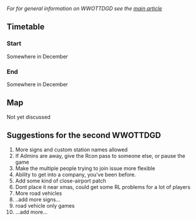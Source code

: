 ''For for general information on WWOTTDGD see the [[en/Archive/Community/World Wide OpenTTD Game Day|main article]]''
==Timetable==

===Start===
Somewhere in December
===End===
Somewhere in December
==Map==
Not yet discussed

==Suggestions for the second WWOTTDGD==
#More signs and custom station names allowed 
#If Admins are away, give the Rcon pass to someone else, or pause the game 
#Make the multiple people trying to join issue more flexible
#Ability to get into a company, you've been before.
#Add some kind of close-airport patch
#Dont place it near xmas, could get some RL problems for a lot of players
#More road vehicles
#..add more signs...
#road vehicle only games
#...add more...